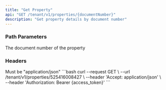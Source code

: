 ```yaml
---
title: "Get Property"
api: "GET /tenant/v1/properties/{documentNumber}"
description: "Get property details by document number"
---
```


### Path Parameters

<ParamField path="documentNumber" type="integer" required>
  The document number of the property
</ParamField>

### Headers

<ParamField header="Accept" type="string" required>
  Must be "application/json"
</ParamField>

<RequestExample>
```bash
curl --request GET \
  --url /tenant/v1/properties/525416008427 \
  --header 'Accept: application/json' \
  --header 'Authorization: Bearer {access_token}'
```
</RequestExample> 